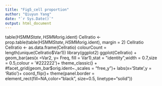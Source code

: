 ---
title: "Fig5_cell proportion"
author: "Qiuyun Yang"
date: "`r Sys.Date()`"
output: html_document
---

table(HSMM$State,HSMM$orig.ident)
Cellratio <- prop.table(table(HSMM$State,HSMM$orig.ident), margin = 2)
Cellratio
Cellratio <- as.data.frame(Cellratio)
colourCount = length(unique(Cellratio$Var1))
library(ggplot2)
ggplot(Cellratio) + geom_bar(aes(x =Var2, y= Freq, fill = Var1),stat = "identity",width = 0.7,size = 0.5,colour = '#222222')+ 
  theme_classic() +
  #facet_grid(geom_bar$orig.ident~.,scales = "free_y")+
  labs(x='State',y = 'Ratio')+
  coord_flip()+
  theme(panel.border = element_rect(fill=NA,color="black", size=0.5, linetype="solid"))
